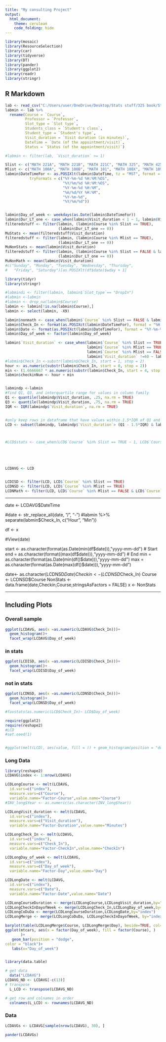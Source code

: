 ```yaml
---
title: "My consulting Project"
output: 
  html_document:
    theme: cerulean
    code_folding: hide
---
```



```r
library(mosaic)
library(ResourceSelection) 
library(car)
library(tidyverse)
library(DT)
library(pander)
library(ggplot2)
library(readr)
library(stringr)
```

## R Markdown

```r
lab <- read_csv("C:/Users/user/OneDrive/Desktop/Stats stuff/325 book/Statistics-Notebook-master/CenterVisitReport (20).csv")
labmin <- lab %>%
  rename(Course = `Course`,
         Professor = `Professor`,
         Slot_type = `Slot type`,
         Students_class = `Student's class`,
         Student_type = `Student's type`,
         Visit_duration = `Visit duration (in minutes)`,
         DateTime = `Date (of the appointment/visit)`,
         Status = `Status (of the appointment/visit)`)

#labmin <- filter(lab, `Visit_duration` >= 1)

Slist <- c("MATH 221A", "MATH 221B", "MATH 221C", "MATH 325", "MATH 425", "MATH 326")
Mlist <- c("MATH 100A", "MATH 100B", "MATH 101", "MATH 108X", "MATH 109", "MATH 110X", "MATH 111", "MATH 112X", "MATH 113", "MATH 119", "MATH 191", "MATH 205", "MATH 214","MATH 215", "MATH 275", "MATH 280", "MATH 316", "MATH 330", "MATH 340", "MATH 341", "MATH 350")
labmin$DateTimeFor <- as.POSIXlt(labmin$DateTime, tz = "MST", format = "%m/%d/%Y %H:%M",
           tryFormats = c("%Y-%m-%d %H:%M:%OS",
                          "%Y/%m/%d %H:%M:%OS",
                          "%Y-%m-%d %H:%M",
                          "%m/%d/%Y %H:%M",
                          "%Y-%m-%d",
                          "%Y/%m/%d"))


labmin$Day_of_week <- weekdays(as.Date(labmin$DateTimeFor))
labmin$Dur_LT_one <- case_when(labmin$Visit_duration < 1 ~ 1, labmin$Visit_duration >= 1 ~ 0)
filteredstuff <- filter(labmin, (labmin$Course %in% Slist == TRUE),
                        (labmin$Dur_LT_one == 0))
MuStats <- mean(filteredstuff$Visit_duration)
filteredstuff <- filter(labmin, (labmin$Course %in% Mlist == TRUE),
                        (labmin$Dur_LT_one == 0))
MuNonStats <- mean(labmin$Visit_duration)
filteredstuff <- filter(labmin, (labmin$Course %in% Slist == FALSE & labmin$Course %in% Mlist == FALSE),
                        (labmin$Dur_LT_one == 0))
MuNonMath <- mean(labmin$Visit_duration)
#c("Sunday", "Monday", "Tuesday", "Wednesday", "Thursday", 
#   "Friday", "Saturday")[as.POSIXlt(df$date)$wday + 1]
```


```r
library(tidyr)
library(stringr)

#labmindi <- filter(labmin, labmin$`Slot_type`== "DropIn")
#labmin <-labmin
#labmin <- drop_na(labmin$Course)
labmin <- labmin[!is.na(labmin$Course),]
labmin <- select(labmin, -X9)

labmin$nonmath <- case_when(labmin$`Course` %in% Slist == FALSE & labmin$`Course` %in% Mlist == FALSE ~ 1, labmin$`Course` %in% Slist == TRUE | labmin$`Course` %in% Mlist == TRUE ~ 0)
labmin$Check_In <- format(as.POSIXct(labmin$DateTimeFor), format = "%H:%M")
labmin$Date <- format(as.POSIXct(labmin$DateTimeFor), format = "%Y-%m-%d")
labmin$Day_of_week <- factor(labmin$Day_of_week)

labmin$`Visit_duration` <- case_when(labmin$`Course` %in% Slist == TRUE & (labmin$`Visit_duration` ==60 | labmin$`Visit_duration` < 1) ~ MuStats, 
                                     labmin$`Course` %in% Mlist == TRUE & (labmin$`Visit_duration` ==60 | labmin$`Visit_duration` < 1) ~ MuNonStats, 
                                     labmin$`Course` %in% Mlist == FALSE & labmin$`Course` %in% Slist == FALSE & (labmin$`Visit_duration` ==60 | labmin$`Visit_duration` < 1) ~ MuNonMath, 
                                     labmin$`Visit_duration` !=60 ~ labmin$`Visit_duration` )
#labmin$Check_In <-substr(labmin$Check_In, start = 1, stop = 2)
hour <- as.numeric(substr(labmin$Check_In, start = 0, stop = 2))
min <- (1.6666667 * as.numeric(substr(labmin$Check_In, start = 4, stop = 5)))/100
labmin$checkinNum <- hour + min


labmindp <-labmin
#find Q1, Q3, and interquartile range for values in column family
Q1 <- quantile(labmindp$Visit_duration, .25, na.rm = TRUE)
Q3 <- quantile(labmindp$Visit_duration, .75, na.rm = TRUE)
IQR <- IQR(labmindp$`Visit_duration`, na.rm = TRUE)


#only keep rows in dataframe that have values within 1.5*IQR of Q1 and Q3
LCD <- subset(labmindp, labmindp$`Visit_duration`> (Q1 - 1.5*IQR) & labmindp$`Visit_duration`< (Q3 + 1.5*IQR))



#LCD$stats <- case_when(LCD$`Course` %in% Slist == TRUE ~ 1, LCD$`Course` %in% Mlist == TRUE  ~ 0 )





LCDAVG <- LCD


LCDISD <- filter(LCD, LCD$`Course` %in% Slist == TRUE)
LCDNSD <- filter(LCD, LCD$`Course` %in% Mlist == TRUE)
LCDNMath <- filter(LCD, LCD$`Course` %in% Mlist == FALSE & LCD$`Course` %in% Slist == FALSE)

```

***
date <- LCDAVG$DateTime

#date <- str_replace_all(date, "/", "-")
#labmin %>% separate(labmin$Check_In, c("Hour", "Min"))

df <- x
            

#View(date)

start <- as.character(format(as.Date(min(df$date))),"yyyy-mm-dd") # Start 
end = as.character(format((max(df$date))),"yyyy-mm-dd") # End 
min = as.character(format(as.Date(min(df()$date))),"yyyy-mm-dd")
max = as.character(format(as.Date(max(df()$date))),"yyyy-mm-dd")
    
date<- as.character(LCDNSD$Date)
Checkin<- (LCDNSD$Check_In)
Course <- LCDNSD$Course
NonStats <- data.frame(date,Checkin,Course,stringsAsFactors = FALSE)
x <- NonStats



***


## Including Plots

### Overall sample

```r


ggplot(LCDAVG, aes(x =as.numeric(LCDAVG$Check_In)))+
  geom_histogram()+
  facet_wrap(LCDAVG$Day_of_week)
```


### in stats

```r
ggplot(LCDISD, aes(x =as.numeric(LCDISD$Check_In)))+
  geom_histogram()+
  facet_wrap(LCDISD$Day_of_week)
```

### not in stats

```r
ggplot(LCDNSD, aes(x =as.numeric(LCDNSD$Check_In)))+
  geom_histogram()+
  facet_wrap(LCDNSD$Day_of_week)

#favstats(as.numeric(LCD$Check_In)~ LCD$Day_of_week)
```

```r
require(ggplot2)
require(reshape2)
#LCD
#set.seed(1)


#ggplot(melt(LCD), aes(value, fill = )) + geom_histogram(position = "dodge")

```


### Long Data

```r
library(reshape2)
LCDAVG$index <- 1:nrow(LCDAVG)

LCDLongCourse <- melt(LCDAVG,
  id.vars=c("index"),
  measure.vars=c("Course"),
  variable.name="Factor-Course",value.name="Course")
#INV_long$Year <- as.numeric(as.character(INV_long$Year))

LCDLongVisit_duration <- melt(LCDAVG,
  id.vars=c("index"),
  measure.vars=c("Visit_duration"),
  variable.name="Factor-Duration",value.name="Minutes")

LCDLongCheck_In <- melt(LCDAVG,
  id.vars=c("index"),
  measure.vars=c("Check_In"),
  variable.name="Factor-CheckIn",value.name="CheckIn")

LCDLongDay_of_week <- melt(LCDAVG,
  id.vars=c("index"),
  measure.vars=c("Day_of_week"),
  variable.name="Factor-Day",value.name="Day")

LCDLongDate <- melt(LCDAVG,
  id.vars=c("index"),
  measure.vars=c("Date"),
  variable.name="Factor-Date",value.name="Date")

LCDLongCourseDuration <- merge(LCDLongCourse,LCDLongVisit_duration,by="index")
LCDLongCheckInDayofWeek <- merge(LCDLongCheck_In,LCDLongDay_of_week,by="index")
LCDLongCoDuDa <- merge(LCDLongCourseDuration,LCDLongDate,by="index")
LCDLongMerge <- merge(LCDLongCoDuDa, LCDLongCheckInDayofWeek, by="index")

barplot(table(LCDLongMerge$Course, LCDLongMerge$Day), beside=TRUE, col=c("firebrick","snow1"), legend.text=TRUE, xlab="Course")
ggplot(mtcars, aes(x = factor(Day_of_week), fill = factor(Course), )
       )+ 
   geom_bar(position = "dodge", 
color = "black")+ 
   labs(x="Day_of_week")


library(data.table)

# get data
  data("LCDAVG")
LCDAVG_ND <- LCDAVG[-c(13)]
# transpose
  L_LCD <- transpose(LCDAVG_ND)

# get row and colnames in order
  colnames(L_LCD) <- rownames(LCDAVG_ND)

```



### Data 

```r
LCDAVGs <- LCDAVG[sample(nrow(LCDAVG), 30), ]
```

```r
pander(LCDAVGs)
```
